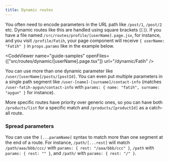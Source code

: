 ```yaml
---
title: Dynamic routes
---
```


You often need to encode parameters in the URL path like `/post/1`, `/post/2` etc. Dynamic routes like this are handled using square brackets (`[]`). If you have a file named `/src/routes/profile/[userName].page.jsx`, for instance, and you visit `/profile/Fatih`, your page component will receive `{ userName: "Fatih" }` in `props.params` like in the example below.

<CodeViewer
	name="guide-samples"
	openFiles={["src/routes/dynamic/[userName].page.tsx"]}
	url="/dynamic/Fatih"
/>

You can use more than one dynamic parameter like `/user/[userName]/posts/[postId]`. You can even put multiple parameters in a single path segment like `/user-[name]-[surname]/contact-info` (matches `/user-fatih-aygun/contact-info` with `params: { name: "fatih", surname: "aygun" }` for instance).

More specific routes have priority over generic ones, so you can have both `/products/list` for a specific match and `/products/[productId]` as a catch-all route.

### Spread parameters

You can use the `[...paramName]` syntax to match more than one segment at the end of a route. For instance, `/path/[...rest]` will match `/path/aaa/bbb/ccc/` with `params: { rest: "/aaa/bbb/ccc" }`, `/path` with `params: { rest: "" }`, and `/path/` with `params: { rest: "/" }`.
